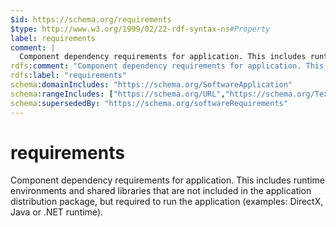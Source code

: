 ```yaml
---
$id: https://schema.org/requirements
$type: http://www.w3.org/1999/02/22-rdf-syntax-ns#Property
label: requirements
comment: |
  Component dependency requirements for application. This includes runtime environments and shared libraries that are not included in the application distribution package, but required to run the application (examples: DirectX, Java or .NET runtime).
rdfs:comment: "Component dependency requirements for application. This includes runtime environments and shared libraries that are not included in the application distribution package, but required to run the application (examples: DirectX, Java or .NET runtime)."
rdfs:label: "requirements"
schema:domainIncludes: "https://schema.org/SoftwareApplication"
schema:rangeIncludes: ["https://schema.org/URL","https://schema.org/Text"]
schema:supersededBy: "https://schema.org/softwareRequirements"
---
```


# requirements

Component dependency requirements for application. This includes runtime environments and shared libraries that are not included in the application distribution package, but required to run the application (examples: DirectX, Java or .NET runtime).

